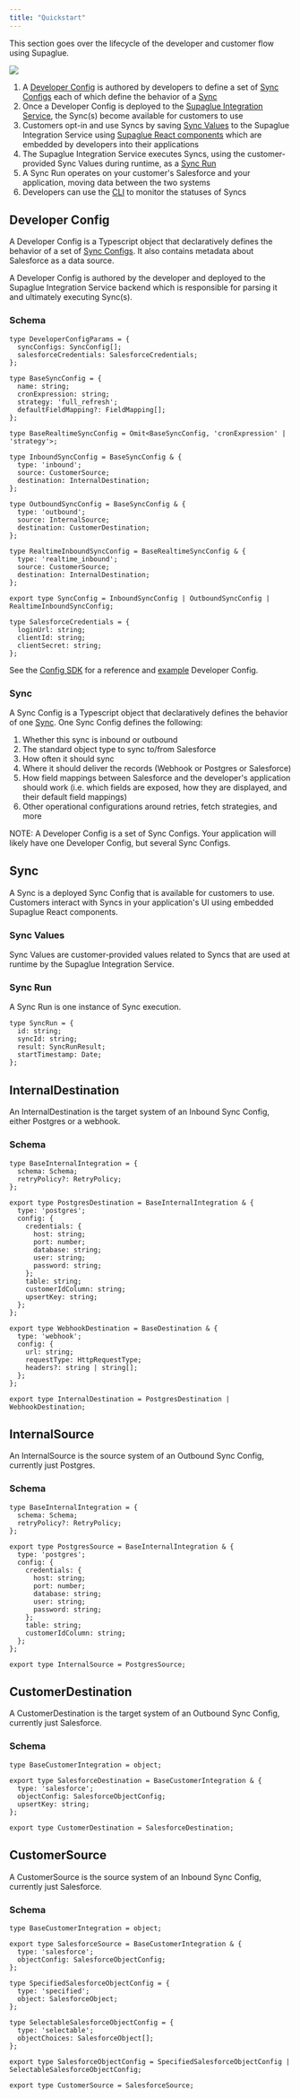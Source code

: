 ```yaml
---
title: "Quickstart"
---
```


This section goes over the lifecycle of the developer and customer flow using Supaglue.

![](/image/concepts.png)

1. A [Developer Config](/concepts) is authored by developers to define a set of [Sync Configs](/concepts) each of which define the behavior of a [Sync](/concepts)
2. Once a Developer Config is deployed to the [Supaglue Integration Service](/architecture), the Sync(s) become available for customers to use
3. Customers opt-in and use Syncs by saving [Sync Values](/concepts) to the Supaglue Integration Service using [Supaglue React components](/react-components) which are embedded by developers into their applications
4. The Supaglue Integration Service executes Syncs, using the customer-provided Sync Values during runtime, as a [Sync Run](/concepts)
5. A Sync Run operates on your customer's Salesforce and your application, moving data between the two systems
6. Developers can use the [CLI](/cli) to monitor the statuses of Syncs

## Developer Config

A Developer Config is a Typescript object that declaratively defines the behavior of a set of [Sync Configs](/concepts). It also contains metadata about Salesforce as a data source.

A Developer Config is authored by the developer and deployed to the Supaglue Integration Service backend which is responsible for parsing it and ultimately executing Sync(s).

### Schema

```
type DeveloperConfigParams = {
  syncConfigs: SyncConfig[];
  salesforceCredentials: SalesforceCredentials;
};

type BaseSyncConfig = {
  name: string;
  cronExpression: string;
  strategy: 'full_refresh';
  defaultFieldMapping?: FieldMapping[];
};

type BaseRealtimeSyncConfig = Omit<BaseSyncConfig, 'cronExpression' | 'strategy'>;

type InboundSyncConfig = BaseSyncConfig & {
  type: 'inbound';
  source: CustomerSource;
  destination: InternalDestination;
};

type OutboundSyncConfig = BaseSyncConfig & {
  type: 'outbound';
  source: InternalSource;
  destination: CustomerDestination;
};

type RealtimeInboundSyncConfig = BaseRealtimeSyncConfig & {
  type: 'realtime_inbound';
  source: CustomerSource;
  destination: InternalDestination;
};

export type SyncConfig = InboundSyncConfig | OutboundSyncConfig | RealtimeInboundSyncConfig;

type SalesforceCredentials = {
  loginUrl: string;
  clientId: string;
  clientSecret: string;
};
```

See the [Config SDK](/config-sdk) for a reference and [example](/config-sdk) Developer Config.

### Sync

A Sync Config is a Typescript object that declaratively defines the behavior of one [Sync](/concepts). One Sync Config defines the following:

1. Whether this sync is inbound or outbound
2. The standard object type to sync to/from Salesforce
3. How often it should sync
4. Where it should deliver the records (Webhook or Postgres or Salesforce)
5. How field mappings between Salesforce and the developer's application should work (i.e. which fields are exposed, how they are displayed, and their default field mappings)
6. Other operational configurations around retries, fetch strategies, and more

<Info>NOTE: A Developer Config is a set of Sync Configs. Your application will likely have one Developer Config, but several Sync Configs.</Info>

## Sync

A Sync is a deployed Sync Config that is available for customers to use. Customers interact with Syncs in your application's UI using embedded Supaglue React components.

### Sync Values

Sync Values are customer-provided values related to Syncs that are used at runtime by the Supaglue Integration Service.

### Sync Run

A Sync Run is one instance of Sync execution.

```
type SyncRun = {
  id: string;
  syncId: string;
  result: SyncRunResult;
  startTimestamp: Date;
};
```

## InternalDestination
An InternalDestination is the target system of an Inbound Sync Config, either Postgres or a webhook.

### Schema
```
type BaseInternalIntegration = {
  schema: Schema;
  retryPolicy?: RetryPolicy;
};

export type PostgresDestination = BaseInternalIntegration & {
  type: 'postgres';
  config: {
    credentials: {
      host: string;
      port: number;
      database: string;
      user: string;
      password: string;
    };
    table: string;
    customerIdColumn: string;
    upsertKey: string;
  };
};

export type WebhookDestination = BaseDestination & {
  type: 'webhook';
  config: {
    url: string;
    requestType: HttpRequestType;
    headers?: string | string[];
  };
};

export type InternalDestination = PostgresDestination | WebhookDestination;
```

## InternalSource
An InternalSource is the source system of an Outbound Sync Config, currently just Postgres.

### Schema
```
type BaseInternalIntegration = {
  schema: Schema;
  retryPolicy?: RetryPolicy;
};

export type PostgresSource = BaseInternalIntegration & {
  type: 'postgres';
  config: {
    credentials: {
      host: string;
      port: number;
      database: string;
      user: string;
      password: string;
    };
    table: string;
    customerIdColumn: string;
  };
};

export type InternalSource = PostgresSource;
```

## CustomerDestination

A CustomerDestination is the target system of an Outbound Sync Config, currently just Salesforce.

### Schema

```
type BaseCustomerIntegration = object;

export type SalesforceDestination = BaseCustomerIntegration & {
  type: 'salesforce';
  objectConfig: SalesforceObjectConfig;
  upsertKey: string;
};

export type CustomerDestination = SalesforceDestination;
```

## CustomerSource

A CustomerSource is the source system of an Inbound Sync Config, currently just Salesforce.

### Schema

```
type BaseCustomerIntegration = object;

export type SalesforceSource = BaseCustomerIntegration & {
  type: 'salesforce';
  objectConfig: SalesforceObjectConfig;
};

type SpecifiedSalesforceObjectConfig = {
  type: 'specified';
  object: SalesforceObject;
};

type SelectableSalesforceObjectConfig = {
  type: 'selectable';
  objectChoices: SalesforceObject[];
};

export type SalesforceObjectConfig = SpecifiedSalesforceObjectConfig | SelectableSalesforceObjectConfig;

export type CustomerSource = SalesforceSource;
```